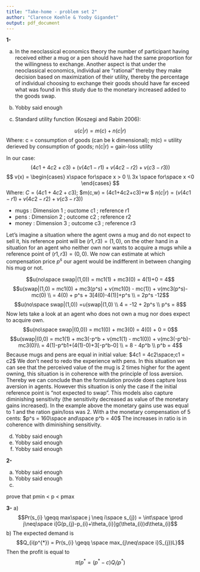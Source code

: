 ```yaml
---
title: "Take-home - problem set 2"
author: "Clarence Koehle & Yooby Gigandet"
output: pdf_document
---
```



**1-**

a) 
In the neoclassical economics theory the number of participant having received either a mug or a pen should have had the same proportion for the willingness to exchange. Another aspect is that under the neoclassical economics, individual are "rational" thereby they make decision based on maximization of their utility, thereby the percentage of individual choosing to exchange their goods should have far exceed what was found in this study due to the monetary increased added to the goods swap. 

b) Yobby said enough

c)
Standard utility function (Koszegi and Rabin 2006): 

$$u(c|r) = m(c) + n(c|r)$$
Where:
c = consumption of goods (can be k dimensional);
m(c) = utility derieved by consumption of goods;
n(c|r) = gain-loss utility

In our case:
$$(4c1+4c2+c3)+(v(4c1-r1)+v(4c2-r2)+v(c3-r3))$$
$$ v(x) = \begin{cases} x\space for\space x > 0 \\ 3x \space for\space x <0 \end{cases} $$
Where:
$C = (4c1+4c2+c3)$;
$m(c,w) = (4c1+4c2+c3)+w $
$n(c|r) = (v(4c1-r1)+v(4c2-r2)+v(c3-r3))$

- mugs  : Dimension 1 ; ouctome c1 ; reference r1
- pens  : Dimension 2 ; outcome c2 ; reference r2
- money : Dimension 3 ; outcome c3 ; reference r3

Let's imagine a situation where the agent owns a mug and do not expect to sell it, his reference point will be $(r1,r3) = (1,0)$,
on the other hand in a situation for an agent who neither own nor wants to acquire a mugs while a reference point of $(r1,r3) = (0,0)$. We now can estimate at which compensation price $p^s$ our agent would be indifferent in between changing his mug or not.

$$u(no\space swap|(1,0)) = mc1(1) + mc3(0) = 4(1)+0 = 4$$
$$u(swap|(1,0) = mc1(0) + mc3(p^s) + v(mc1(0) - mc(1)) + v(mc3(p^s)-mc(0) \\ = 4(0) + p^s + 3[4(0)-4(1)]+p^s \\ = 2p^s -12$$
$$u(no\space swap|(1,0)) =u(swap|(1,0) \\ 4 = -12 + 2p^s \\ p^s = 8$$
Now lets take a look at an agent who does not own a mug nor does expect to acquire own.
$$u(no\space swap|(0,0)) = mc1(0) + mc3(0) = 4(0) + 0 = 0$$
$$u(swap|(0,0) = mc1(1) + mc3(-p^b + v(mc1(1) - mc1(0)) + v(mc3(-p^b)-mc3(0)\\ = 4(1)-p^b1+(4(1)-0)+3[-p^b-0] \\ = 8 - 4p^b \\ p^b = 4$$ 
Because mugs and pens are equal in initial value: $4c1 = 4c2\space;c1 = c2$ We don't need to redo the experience with pens. In this situation we can see that the perceived value of the mug is 2 times higher for the agent owning, this situation is in coherence with the principle of loss aversion. Thereby we can conclude than the formulation provide does capture loss aversion in agents. However this situation is only the case if the initial reference point is "not expected to swap". 
This models also capture diminishing sensitivity (the sensitivity decreased as value of the monetary gains increased). In the example above the monetary gains use was equal to 1 and the ration gain/loss was 2. With a the monetary compensation of 5 cents:
$p^s = 160\space and\space p^b = 40$
The increases in ratio is in coherence with diminishing sensitivity. 

d) Yobby said enough
e) Yobby said enough
f) Yobby said enough



**2-**

a) Yobby said enough 
b) Yobby said enough
c)

prove that pmin < p < pmax


**3-**
a)
$$Pr(s_{i} \geqq max\space j \neq i\space  s_{j}) = \int\space \prod j\neq\space i[G(p_{j}-p_{i}+\theta_{i}]g(\theta_{i})d\theta_{i}$$
b)
The expected demand is 
$$Q_{i(p^{*}) = Pr(s_{i} \geqq \space max_{j\neq\space i}S_{j})L}$$
Then the profit is equal to 
$$\pi(p^{*} = (p^{*}-c)Q_{i}(p^{*})$$